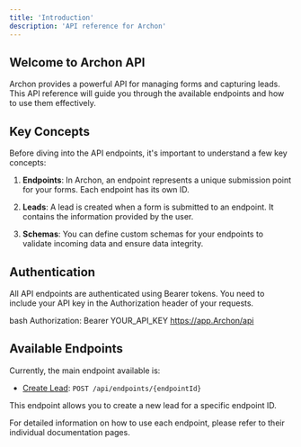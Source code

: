 ```yaml
---
title: 'Introduction'
description: 'API reference for Archon'
---
```


## Welcome to Archon API

Archon provides a powerful API for managing forms and capturing leads. This API reference will guide you through the available endpoints and how to use them effectively.

## Key Concepts

Before diving into the API endpoints, it's important to understand a few key concepts:

1. **Endpoints**: In Archon, an endpoint represents a unique submission point for your forms. Each endpoint has its own ID.

2. **Leads**: A lead is created when a form is submitted to an endpoint. It contains the information provided by the user.

3. **Schemas**: You can define custom schemas for your endpoints to validate incoming data and ensure data integrity.

## Authentication

All API endpoints are authenticated using Bearer tokens. You need to include your API key in the Authorization header of your requests.

bash
Authorization: Bearer YOUR_API_KEY
https://app.Archon/api

## Available Endpoints

Currently, the main endpoint available is:

- [Create Lead](/api-reference/endpoint/create): `POST /api/endpoints/{endpointId}`

This endpoint allows you to create a new lead for a specific endpoint ID.

For detailed information on how to use each endpoint, please refer to their individual documentation pages.